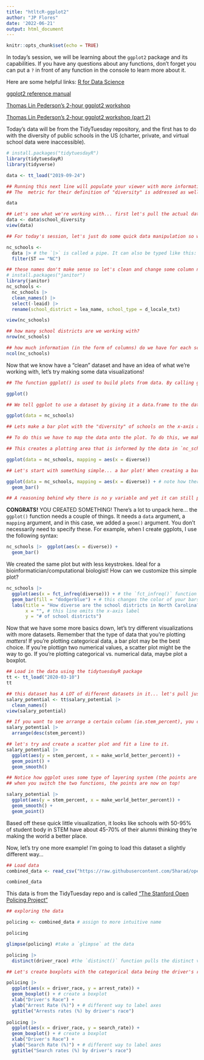 ```yaml
---
title: "htltcR-ggplot2"
author: "JP Flores"
date: '2022-06-21'
output: html_document
---
```


```r
knitr::opts_chunk$set(echo = TRUE)
```

In today's session, we will be learning about the `ggplot2` package and its capabilities. If you have any questions about any functions, don't forget you can put a `?` in front of any function in the console to learn more about it.

Here are some helpful links:
[R for Data Science](https://r4ds.had.co.nz/data-visualisation.html)

[ggplot2 reference manual](https://ggplot2.tidyverse.org/reference/)

[Thomas Lin Pederson's 2-hour ggplot2 workshop](https://www.youtube.com/watch?v=h29g21z0a68&t=4406s)

[Thomas Lin Pederson's 2-hour ggplot2 workshop (part 2)](https://www.youtube.com/watch?v=0m4yywqNPVY)

Today's data will be from the TidyTuesday repository, and the first has to do with the diversity of public schools in the US (charter, private, and virtual school data were inaccessible).


```r
# install.packages("tidytuesdayR")
library(tidytuesdayR)
library(tidyverse)

data <- tt_load("2019-09-24")

## Running this next line will populate your viewer with more information on the dataset. Take some time to scroll through it!
## The  metric for their definition of "diversity" is addressed as well as other pertinent information

data
```

```r

## Let's see what we're working with... first let's pull the actual dataset from our TidyTuesday object and then run a view() function
data <- data$school_diversity
view(data)

## For today's session, let's just do some quick data manipulation so we are just working on schools in North Carolina

nc_schools <- 
  data |> # the `|>` is called a pipe. It can also be typed like this: `%>%`
  filter(ST == "NC") 

## these names don't make sense so let's clean and change some column names. Let's also get rid of the first column.
# install.packages("janitor")
library(janitor)
nc_schools <- 
  nc_schools |>
  clean_names() |> 
  select(-leaid) |> 
  rename(school_district = lea_name, school_type = d_locale_txt)

view(nc_schools)

## how many school districts are we working with?
nrow(nc_schools)

## how much information (in the form of columns) do we have for each school district?
ncol(nc_schools)

```

Now that we know have a "clean" dataset and have an idea of what we're working with, let's try making some data visualizations!

```r

## The function ggplot() is used to build plots from data. By calling ggplot alone we build a totally empty plot.

ggplot()

## We tell ggplot to use a dataset by giving it a data.frame to the data argument.

ggplot(data = nc_schools)

## Lets make a bar plot with the "diversity" of schools on the x-axis and count on the y-axis.

## To do this we have to map the data onto the plot. To do this, we make an aesthetic (with aes()). aesthetics ## are parts of the plot that are determined by the data. Here we say that we want to plot the "diversity" on ## the x-axis, and count (default) on the y-axis.

## This creates a plotting area that is informed by the data in `nc_schools`.

ggplot(data = nc_schools, mapping = aes(x = diverse))

## Let's start with something simple... a bar plot! When creating a bar plot, it's important to remember that you're plotting categorical data.

ggplot(data = nc_schools, mapping = aes(x = diverse)) + # note how there is no y variable here
  geom_bar() 

## A reasoning behind why there is no y variable and yet it can still plot is because of the "grammar of graphics" (which is what the gg in ggplot stands for).

```


**CONGRATS!** YOU CREATED SOMETHING! There's a lot to unpack here... the `ggplot()` function needs a couple of things. It needs a `data` argument, a `mapping` argument, and in this case, we added a `geom()` argument. You don't necessarily need to specify these. For example, when I create ggplots, I use the following syntax:

```r
nc_schools |>  ggplot(aes(x = diverse)) +
  geom_bar()
```

We created the same plot but with less keystrokes. Ideal for a bioinformatician/computational biologist! How can we customize this simple plot? 


```r
nc_schools |> 
  ggplot(aes(x = fct_infreq(diverse))) + # the `fct_infreq()` function puts the bars in order from highest frequency to lowest
  geom_bar(fill = "dodgerblue") + # this changes the color of your bars 
  labs(title = "How diverse are the school districts in North Carolina?", # the `labs()` function is for labels
       x = "", # this line omits the x-axis label
       y = "# of school districts")
```



Now that we have some more basics down, let's try different visualizations with more datasets. Remember that the type of data that you're plotting _matters_! If you're plotting categorical data, a bar plot may be the best choice. If you're plottign two numerical values, a scatter plot might be the way to go. If you're plotting categorical vs. numerical data, maybe plot a boxplot. 


```r
## Load in the data using the tidytuesdayR package
tt <- tt_load("2020-03-10")
tt

## this dataset has A LOT of different datasets in it... let's pull just one out using `$` to subset.
salary_potential <- tt$salary_potential |> 
  clean_names()
view(salary_potential)

## If you want to see arrange a certain column (ie.stem_percent), you can use the following code. There's a lot of things to consider here... how big is the school? Where is the school? etc.
salary_potential |> 
  arrange(desc(stem_percent))

## let's try and create a scatter plot and fit a line to it.
salary_potential |> 
  ggplot(aes(y = stem_percent, x = make_world_better_percent)) +
  geom_point() +
  geom_smooth()

## Notice how ggplot uses some type of layering system (the points are behind the line)
## when you switch the two functions, the points are now on top!

salary_potential |> 
  ggplot(aes(y = stem_percent, x = make_world_better_percent)) +
  geom_smooth() +
  geom_point()

```


Based off these quick little visualization, it looks like schools with 50-95% of student body in STEM have about 45-70% of their alumni thinking they're making the world a better place. 

Now, let's try one more example! I'm going to load this dataset a slightly different way...

```r
## Load data
combined_data <- read_csv("https://raw.githubusercontent.com/5harad/openpolicing/master/results/data_for_figures/combined_data.csv")

combined_data

```


This data is from the TidyTuesday repo and is called ["The Stanford Open Policing Project"](https://github.com/rfordatascience/tidytuesday/tree/master/data/2019/2019-03-19)

```r
## exploring the data 

policing <- combined_data # assign to more intuitive name

policing

glimpse(policing) #take a `glimpse` at the data

policing |> 
  distinct(driver_race) #the `distinct()` function pulls the distinct variables from a column

## Let's create boxplots with the categorical data being the driver's race and the numerical data (arrest rate %)

policing |> 
  ggplot(aes(x = driver_race, y = arrest_rate)) + 
  geom_boxplot() + # create a boxplot
  xlab("Driver's Race") +
  ylab("Arrest Rate (%)") + # different way to label axes 
  ggtitle("Arrests rates (%) by driver's race")
  
policing |> 
  ggplot(aes(x = driver_race, y = search_rate)) + 
  geom_boxplot() + # create a boxplot
  xlab("Driver's Race") +
  ylab("Search Rate (%)") + # different way to label axes 
  ggtitle("Search rates (%) by driver's race")
  
  
```







